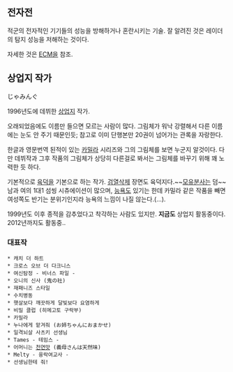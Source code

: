 == 전자전 ==

적군의 전자적인 기기들의 성능을 방해하거나 혼란시키는 기술. 잘 알려진 것은 레이더의 탐지 성능을 저해하는 것이다.

자세한 것은 [[ECM]]을 참조.


== 상업지 작가 ==

じゃみんぐ

1996년도에 데뷔한 [[상업지]] 작가.

오래되었음에도 이름만 들으면 모르는 사람이 많다. 그림체가 워낙 강렬해서 다른 이름에는 눈도 안 주기 때문인듯; 참고로 이미 단행본만 20권이 넘어가는 관록을 자랑한다.

한글과 영문번역 된적이 있는 [[카밀라]] 시리즈와 그의 그림체를 보면 누군지 알것이다. 다만 데뷔작과 그후 작품의 그림체가 상당히 다른걸로 봐서는 그림체를 바꾸기 위해 꽤 노력한 듯 하다.

기본적으로 [[육덕]]을 기본으로 하는 작가. [[검열삭제]] 장면도 육덕지다.~~[[모유]]분사는 덤~~ 남과 여의 1대1 섬씽 시츄에이션이 많으며, [[능욕]]도 있기는 한데 카밀라 같은 작품을 빼면 여성쪽도 반기는 분위기인지라 능욕의 느낌이 나질 않는다.(…). 

1999년도 이후 종적을 감추었다고 착각하는 사람도 있지만. '''지금도''' 상업지 활동중이다. 2012년까지도 활동중..

=== 대표작 ===
 * 캐치 더 하트
 * 크로스 오브 더 다크니스
 * 여신탐정 - 비너스 파일 -
 * 오니의 신사 (鬼の社)
 * 재패니즈 스타일
 * 수치병동
 * 햇살보다 깨끗하게 달빛보다 요염하게
 * 비밀 클럽 (히메고토 구락부)
 * 카밀라
 * 누나에게 맡겨줘 (お姉ちゃんにおまかせ)
 * 일격뇌살 사츠키 선생님
 * Tames - 테임스 -
 * 어머니는 [[천연]]맛 (義母さんは天然味)
 * Melty - 융락여교사 -
 * 선생님한테 줘!
